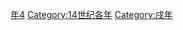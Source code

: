 {{Catnav|頁面分類|历史|歷史時代|年|14世纪各年}}

{{catmore}}
{{Commons category|1394}}

[[Category:1390年代|年4]]
[[Category:14世纪各年|Category:14世纪各年]]
[[Category:戌年|Category:戌年]]